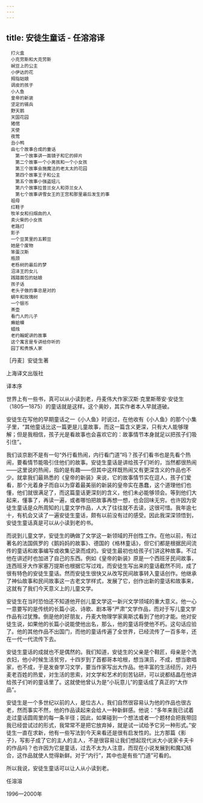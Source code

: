 ```yaml
---
---
---
```

title: 安徒生童话 - 任溶溶译
---


```
　打火盒
　小克劳斯和大克劳斯
　豌豆上的公主
　小伊达的花
　拇指姑娘
　调皮的孩子
　小人鱼
　皇帝的新装
　坚定的锡兵
　野天鹅
　天国花园
　猪倌
　天使
　夜莺
　丑小鸭
　由七个故事合成的童话
　　第一个故事讲一面镜子和它的碎片
　　第二个故事一个小男孩和一个小女孩
　　第三个故事会施魔法的老太太的花园
　　第四个故事王子和公主
　　第五个故事小强盗妞儿
　　第六个故事拉普兰女人和芬兰女人
　　第七个故事讲雪女王的王宫和那里最后发生的事
　祖母
　红鞋子
　牧羊女和扫烟囱的人
　卖火柴的小女孩
　老路灯
　影子
　一个豆荚里的五颗豆
　她是个废物
　笨蛋汉斯
　瓶颈
　老栎树的最后的梦
　沼泽王的女儿
　践踏面包的姑娘
　孩子话
　老头子做的事总是对的
　蜗牛和玫瑰树
　一个银币
　茶壶
　看门人的儿子
　癞蛤蟆
　蜡烛
　老约翰妮讲的故事
　这个寓言是专讲给你听的
　园丁和贵族人家
```


［丹麦］安徒生著

上海译文出版社





译本序

世界上有一些书，真可以从小读到老，丹麦伟大作家汉斯·克里斯蒂安·安徒生（1805—1875）的童话就是这样。这个奥妙，其实作者本人早就道破。

安徒生在写他的早期童话之一《小人鱼》时说过，在他收有《小人鱼》的那个小集子里，“其他童话比这一篇更是儿童故事，而这一篇含义更深，只有大人能够理解；但是我相信，孩子光是看故事也会喜欢它的：故事情节本身就足以把孩子们吸引住”。

我们谈京剧不是有一句“外行看热闹，内行看门道”吗？孩子们看书也是先看个热闹，要看情节能吸引住他们的故事。安徒生童话是讲给孩子们听的，当然都很热闹——这里说的热闹，指的是有趣——但其中这样既热闹又有更深含义的作品也不少。就拿我们最熟悉的《皇帝的新装》来说，它的故事情节实在逗人，孩子们爱看，那个光着身子而自以为穿着最美丽的新装的皇帝实在愚蠢，这个道理他们也懂，他们就很满足了，而这篇童话更深刻的含义，他们未必能够领会。等到他们大起来，懂事了，再读一遍，或者哪怕把故事再想一想，也会回味无穷。也许因为安徒生童话是众所周知的儿童文学作品，人大了往往就不去读，这很可惜。我年逾七十，有机会又读了一遍安徒生童话，颇有以前没有过的感受。因此我深深领悟到，安徒生童话真是可以从小读到老的书。

而说到儿童文学，安徒生的确做了文学这一新领域的开创性工作。在他以前，有过著名的法国佩罗的《鹅妈妈的故事》、德国的《格林童话》，但它们都是根据民间流传的童话和故事编写或收集记录而成的。安徒生最初也给孩子们讲这种故事。不过他在讲述时也加进了自己的东西。例如《皇帝的新装》原是一个西班牙民间故事，连西班牙大作家塞万提斯也根据它写过戏，而安徒生写出来的童话截然不同，成了很有特色的安徒生童话。然而安徒生很快又从改写民间故事转入童话创作。他继承了神仙故事和民间故事这一古老文学样式，发展了它，创作出新的童话和故事来，这就有了我们今天意义上的儿童文学。

安徒生在当时恐怕还不知道他开创儿童文学这一新兴文学领域的重大意义。他一心一意要写的是传统的长篇小说、诗歌、剧本等“严肃”文学作品，而对于写儿童文学作品有过犹豫。倒是他的好朋友，丹麦大物理学家奥斯忒看到了他的才能。他对安徒生说，如果他的长篇小说能使他出名，那么，他的童话将使他不朽。这句话应验了。他的其他作品不出国门，而他的童话传遍了全世界，已经流传了一百多年，还在一代一代流传下去。

安徒生童话的成就也不是偶然的。我们知道，安徒生的父亲是个鞋匠，母亲是个洗衣妇，他小时候生活贫穷，十四岁到了首都哥本哈根，想当演员，不成，想当歌唱家，也不成，于是发奋学习文学，要当作家写出大作品。他丰富的生活经历，对丹麦老百姓的热爱，对生活的思索，对文学和艺术的刻苦钻研，可以说都结晶在他讲给孩子们听的童话里了。这就使他曾认为是“小玩意儿”的童话成了真正的“大作品”。

安徒生是一个多世纪以前的人，是位古人，我们自然很容易认为他的作品也很古老，然而事实不然，他的作品读起来会给人一种新鲜感。他说：“多年来我已试着走过童话圆周里的每一条半径；因此，如果碰到一个想法或者一个题材会把我带回我已经尝试过的形式，我常常不是把它放弃掉，就是试一试给予它另一种形式。”安徒生一直在求新，他有一些写法到今天来看还是很有启发性的。比方那篇《影子》，写影子成了它的主人的主人，不是很容易让我们想起现代派大小说家卡夫卡的作品吗？也许因为它是童话，过去不太为人注意，而现在小说发展到和魔幻结合，这作品就使人觉得新鲜。对于“内行”，其中也是有些“门道”可看的。

所以我说，安徒生童话可以让人从小读到老。





任溶溶

1996—2000年